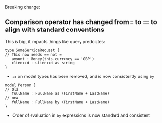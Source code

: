 Breaking change:
## Comparison operator has changed from `=` to `==` to align with standard conventions
This is big, it impacts things like query predciates:

```
type SomeServiceRequest {
// This now needs == not =
   amount : Money(this.currency == 'GBP')
   clientId : ClientId as String
}
```


 * `as` on model types has been removed, and is now consistently using `by`
```
model Person {
// Old
   fullName : FullName as (FirstName + LastName)
// new
   fullName : FullName by (FirstName + LastName)
}
```
 * Order of evaluation in `by` expressions is now standard and consistent
